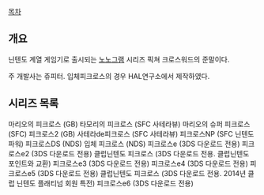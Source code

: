 [[목차]]

== 개요 ==

닌텐도 계열 게임기로 출시되는 [[노노그램]] 시리즈
픽쳐 크로스워드의 준말이다.

주 개발사는 쥬피터. 입체피크로스의 경우 HAL연구소에서 제작하였다.

== 시리즈 목록 ==
마리오의 피크로스 (GB)
타모리의 피크로스 (SFC 사테라뷰)
마리오의 슈퍼 피크로스 (SFC)
피크로스2 (GB)
사테라de피크로스 (SFC 사테라뷰)
피크로스NP (SFC 닌텐도파워)
피크로스DS (NDS)
입체 피크로스 (NDS)
피크로스e (3DS 다운로드 전용)
피크로스e2 (3DS 다운로드 전용)
클럽닌텐도 피크로스 (3DS 다운로드 전용. 클럽닌텐도 포인트와 교환)
피크로스e3 (3DS 다운로드 전용)
피크로스e4 (3DS 다운로드 전용)
피크로스e5 (3DS 다운로드 전용)
클럽닌텐도 피크로스 (3DS 다운로드 전용. 2014년 클럽 닌텐도 플래티넘 회원 특전)
피크로스e6 (3DS 다운로드 전용)
